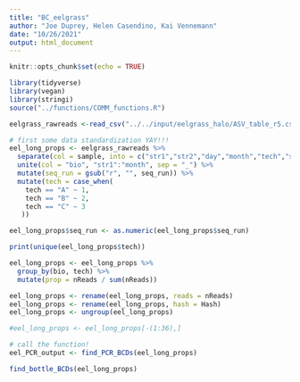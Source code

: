 ```yaml
---
title: "BC_eelgrass"
author: "Joe Duprey, Helen Casendino, Kai Vennemann"
date: "10/26/2021"
output: html_document
---
```


```r
knitr::opts_chunk$set(echo = TRUE)
```


```r
library(tidyverse)
library(vegan)
library(stringi)
source("../functions/COMM_functions.R")
```

```r
eelgrass_rawreads <-read_csv("../../input/eelgrass_halo/ASV_table_r5.csv")
```
```r
# first some data standardization YAY!!! 
eel_long_props <- eelgrass_rawreads %>%
  separate(col = sample, into = c("str1","str2","day","month","tech","seq_run"), sep = "_") %>%
  unite(col = "bio", "str1":"month", sep = "_") %>%
  mutate(seq_run = gsub("r", "", seq_run)) %>%
  mutate(tech = case_when(
    tech == "A" ~ 1,
    tech == "B" ~ 2,
    tech == "C" ~ 3
   ))

eel_long_props$seq_run <- as.numeric(eel_long_props$seq_run)

print(unique(eel_long_props$tech))

eel_long_props <- eel_long_props %>%
  group_by(bio, tech) %>%
  mutate(prop = nReads / sum(nReads))

eel_long_props <- rename(eel_long_props, reads = nReads)
eel_long_props <- rename(eel_long_props, hash = Hash)
eel_long_props <- ungroup(eel_long_props)

#eel_long_props <- eel_long_props[-(1:36),]
```

```r
# call the function! 
eel_PCR_output <- find_PCR_BCDs(eel_long_props)
```
```r
find_bottle_BCDs(eel_long_props)
```


